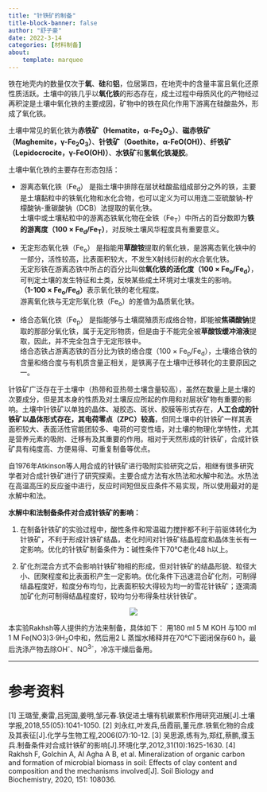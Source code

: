 ```yaml
---
title: "针铁矿的制备"
title-block-banner: false
author: "舒子豪"
date: 2022-3-14
categories: [材料制备]
about: 
    template: marquee
---
```


铁在地壳内的数量仅次于**氧**、**硅**和**铝**，位居第四，在地壳中的含量丰富且氧化还原性质活跃。土壤中的铁几乎以**氧化铁**的形态存在，成土过程中母质风化的产物经过再积淀是土壤中氧化铁的主要成因，矿物中的铁在风化作用下游离在硅酸盐外，形成了氧化铁。

土壤中常见的氧化铁为**赤铁矿（Hematite，α-Fe<sub>2</sub>O<sub>3</sub>）**、**磁赤铁矿（Maghemite，γ-Fe<sub>2</sub>O<sub>3</sub>）**、**针铁矿（Goethite，α-FeO(OH)）**、**纤铁矿（Lepidocrocite，γ-FeO(OH)）**、**水铁矿**和**氢氧化铁凝胶**。

土壤中氧化铁的主要存在形态包括：

- 游离态氧化铁（Fe<sub>d</sub>）
是指土壤中排除在层状硅酸盐组成部分之外的铁，主要是土壤黏粒中的铁氧化物和水化合物，也可以定义为可以用连二亚硫酸钠-柠檬酸钠-重碳酸钠（DCB）法提取的氧化铁。<br>土壤中或土壤粘粒中的游离态铁氧化物在全铁（Fe<sub>T</sub>）中所占的百分数即为**铁的游离度（100 × Fe<sub>d</sub>/Fe<sub>T</sub>）**，对反映土壤风华程度具有重要意义。

- 无定形态氧化铁（Fe<sub>o</sub>）
是指能用**草酸铵**提取的氧化铁，是游离态氧化铁中的一部分，活性较高，比表面积较大，不发生X射线衍射的水合氧化铁。<br>无定形铁在游离态铁中所占的百分比叫做**氧化铁的活化度（100 × Fe<sub>o</sub>/Fe<sub>d</sub>）**，可判定土壤的发生特征和土类，反映某些成土环境对土壤发生的影响。<br>**（1-100 × Fe<sub>o</sub>/Fe<sub>d</sub>）**表示氧化铁的老化程度。<br>游离氧化铁与无定形氧化铁（Fe<sub>o</sub>）的差值为晶质氧化铁。

- 络合态氧化铁（Fe<sub>p</sub>）
是指能够与土壤腐殖质形成络合物，即能被**焦磷酸钠**提取的那部分氧化铁，属于无定形物质，但是由于不能完全被**草酸铵缓冲溶液**提取，因此，并不完全包含于无定形铁中。<br>络合态铁占游离态铁的百分比为铁的络合度（100 × Fe<sub>p</sub>/Fe<sub>d</sub>），土壤络合铁的含量和络合度与有机质含量正相关，是铁离子在土壤中迁移转化的主要原因之一。

针铁矿广泛存在于土壤中（热带和亚热带土壤含量较高），虽然在数量上是土壤的次要成分，但是其本身的性质及对土壤反应所起的作用和对层状矿物有重要的影响。土壤中针铁矿以单独的晶体、凝胶态、斑状、胶膜等形式存在，**人工合成的针铁矿以晶体形式存在，其电荷零点（ZPC）较高**，但同土壤中的针铁矿一样其表面积较大、表面活性官能团较多、电荷的可变性墙，对土壤的物理化学特性，尤其是营养元素的吸附、迁移有及其重要的作用。相对于天然形成的针铁矿，合成针铁矿具有纯度高、方便易得、可重复制备等优点。

自1976年Atkinson等人用合成的针铁矿进行吸附实验研究之后，相继有很多研究学者对合成针铁矿进行了研究探索。主要合成方法有水热法和水解中和法。水热法在高温高压的反应釜中进行，反应时间短但反应条件不易实现，所以使用最对的是水解中和法。

**水解中和法制备条件对合成针铁矿的影响：**

1. 在制备针铁矿的实验过程中，酸性条件和常温磁力搅拌都不利于前驱体转化为针铁矿，不利于形成针铁矿结晶，老化时间对针铁矿结晶程度和晶体生长有一定影响。优化的针铁矿制备条件为：碱性条件下70℃老化48 h以上。

2. 矿化剂混合方式不会影响针铁矿物相的形成，但对针铁矿的结晶形貌、粒径大小、团聚程度和比表面积产生一定影响。优化条件下迅速混合矿化剂，可制得结晶程度好，粒度分布均匀，比表面积较大得较为均一的雪花针铁矿；逐滴滴加矿化剂可制得结晶程度好，较均匀分布得条柱状针铁矿。


<center>![](1.png)</center>


本实验Rakhsh等人提供的方法来制备，具体如下：
用180 ml 5 M KOH 与100 ml 1 M Fe(NO3)3·9H<sub>2</sub>O中和，然后用2 L 蒸馏水稀释并在70℃下密闭保存60 h，最后洗涤产物去除OH<sup>-</sup>、NO<sup>3-</sup>，冷冻干燥后备用。


---
# 参考资料

[1] 王璐莹,秦雷,吕宪国,姜明,邹元春.铁促进土壤有机碳累积作用研究进展[J].土壤学报,2018,55(05):1041-1050.
[2] 刘永红,叶发兵,岳霞丽,董元彦.铁氧化物的合成及其表征[J].化学与生物工程,2006(07):10-12.
[3] 吴思源,练有为,郑红,蔡鹏,濮玉兵.制备条件对合成针铁矿的影响[J].环境化学,2012,31(10):1625-1630.
[4] Rakhsh F, Golchin A, Al Agha A B, et al. Mineralization of organic carbon and formation of microbial biomass in soil: Effects of clay content and composition and the mechanisms involved[J]. Soil Biology and Biochemistry, 2020, 151: 108036.
